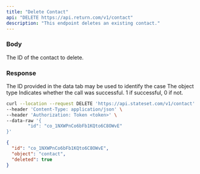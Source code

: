```yaml
---
title: "Delete Contact"
api: "DELETE https://api.return.com/v1/contact"
description: "This endpoint deletes an existing contact."
---
```


### Body

<ParamField body="id" type="string">
  The ID of the contact to delete.
</ParamField>

### Response

<ResponseField name="id" type="string">
  The ID provided in the data tab may be used to identify the case
</ResponseField>

<ResponseField name="object" type="string">
  The object type
</ResponseField>

<ResponseField name="success" type="number">
  Indicates whether the call was successful. 1 if successful, 0 if not.
</ResponseField>

<RequestExample>

```bash cURL
curl --location --request DELETE 'https://api.stateset.com/v1/contact' \
--header 'Content-Type: application/json' \
--header 'Authorization: Token <token>' \
--data-raw '{
		"id": "co_1NXWPnCo6bFb1KQto6C8OWvE"
}'
```

</RequestExample>

<ResponseExample>

```json Response
{
  "id": "co_1NXWPnCo6bFb1KQto6C8OWvE",
  "object": "contact",
  "deleted": true
}
```

</ResponseExample>
